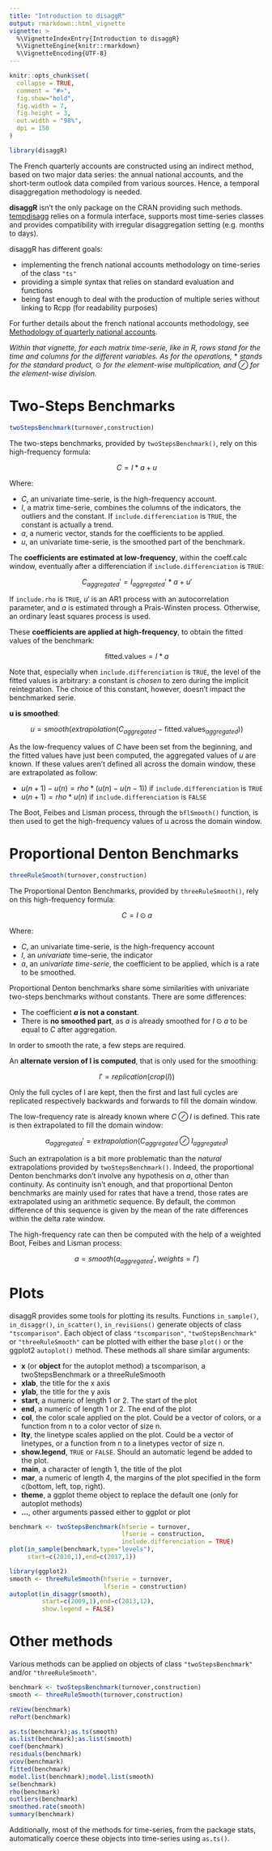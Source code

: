 ---
title: "Introduction to disaggR"
output: rmarkdown::html_vignette
vignette: >
  %\VignetteIndexEntry{Introduction to disaggR}
  %\VignetteEngine{knitr::rmarkdown}
  %\VignetteEncoding{UTF-8}
---

```{r, include = FALSE}
knitr::opts_chunk$set(
  collapse = TRUE,
  comment = "#>",
  fig.show="hold",
  fig.width = 7,
  fig.height = 3,
  out.width = "98%",
  dpi = 150
)
```

```{r,echo=FALSE}
library(disaggR)
```

The  French quarterly  accounts  are  constructed  using  an  indirect  method,  based  on  two  major  data  series:  the annual national accounts, and the short-term outlook data compiled from various sources. Hence, a temporal disaggregation methodology is needed.

**disaggR** isn't the only package on the CRAN providing such methods. [tempdisagg](https://cran.r-project.org/package=tempdisagg) relies on a formula interface, supports most time-series classes and provides compatibility with irregular disaggregation setting (e.g. months to days).

disaggR has different goals:

* implementing the french national accounts methodology on time-series of the class `"ts"`
* providing a simple syntax that relies on standard evaluation and functions
* being fast enough to deal with the production of multiple series without linking to Rcpp (for readability purposes)

For further details about the french national accounts methodology, see [Methodology of quarterly national accounts](https://www.insee.fr/en/information/2579410).

*Within that vignette, for each matrix time-serie, like in R, rows stand for the time and columns for the different variables. As for the operations,* $*$ *stands for the standard product,* $\odot$ *for the element-wise multiplication, and* $\oslash$ *for the element-wise division.*

# Two-Steps Benchmarks

```{r, eval=FALSE}
twoStepsBenchmark(turnover,construction)
```

The two-steps benchmarks, provided by `twoStepsBenchmark()`, rely on this high-frequency formula:

$$
C =  I * a + u
$$

Where:

* $C$, an univariate time-serie, is the high-frequency account.
* $I$, a matrix time-serie, combines the columns of the indicators, the outliers and the constant. If `include.differenciation` is `TRUE`, the constant is actually a trend.
* $a$, a numeric vector, stands for the coefficients to be applied.
* $u$, an univariate time-serie, is the smoothed part of the benchmark.

The **coefficients are estimated at low-frequency**, within the coeff.calc window, eventually after a differenciation if `include.differenciation` is `TRUE`:

$$
C_{aggregated}' =  I_{aggregated}' * a + u'
$$

If `include.rho` is `TRUE`, $u'$ is an AR1 process with an autocorrelation parameter, and $a$ is estimated through a Prais-Winsten process. Otherwise, an ordinary least squares process is used.

These **coefficients are applied at high-frequency**, to obtain the fitted values of the benchmark:

$$
\text{fitted.values} = I * a
$$

Note that, especially when `include.differenciation` is `TRUE`, the level of the fitted values is arbitrary: a constant is *chosen* to zero during the implicit reintegration. The choice of this constant, however, doesn't impact the benchmarked serie.

**u is smoothed**:

$$
u = smooth(extrapolation(C_{aggregated} - \text{fitted.values}_{aggregated}))
$$

As the low-frequency values of $C$ have been set from the beginning, and the fitted values have just been computed, the aggregated values of $u$ are known.
If these values aren't defined all across the domain window, these are extrapolated as follow:

* $u(n+1)-u(n) = rho*(u(n)-u(n-1))$ if `include.differenciation` is `TRUE`
* $u(n+1) = rho * u(n)$ if `include.differenciation` is `FALSE`

The Boot, Feibes and Lisman process, through the `bflSmooth()` function, is then used to get the high-frequency values of u across the domain window.

# Proportional Denton Benchmarks

```{r, eval=FALSE}
threeRuleSmooth(turnover,construction)
```

The Proportional Denton Benchmarks, provided by `threeRuleSmooth()`, rely on this high-frequency formula:

$$
C =  I \odot a
$$

Where:

* $C$, an univariate time-serie, is the high-frequency account
* $I$, an *univariate* time-serie, the indicator
* $a$, an *univariate time-serie*, the coefficient to be applied, which is a rate to be smoothed.

Proportional Denton benchmarks share some similarities with univariate two-steps benchmarks without constants. There are some differences:

* The coefficient **$a$ is not a constant**.
* There is **no smoothed part**, as $a$ is already smoothed for $I \odot a$ to be equal to $C$ after aggregation.

In order to smooth the rate, a few steps are required.

An **alternate version of I is computed**, that is only used for the smoothing:

$$
I' = replication(crop(I))
$$

Only the full cycles of I are kept, then the first and last full cycles are replicated respectively backwards and forwards to fill the domain window.

The low-frequency rate is already known where $C \oslash I$ is defined. This rate is then extrapolated to fill the domain window:

$$
a_{aggregated}' = extrapolation(C_{aggregated} \oslash I_{aggregated})
$$

Such an extrapolation is a bit more problematic than the *natural* extrapolations provided by `twoStepsBenchmark()`. Indeed, the proportional Denton benchmarks don't involve any hypothesis on $a$, other than continuity. As continuity isn't enough, and that proportional Denton benchmarks are mainly used for rates that have a trend, those rates are extrapolated using an arithmetic sequence. By default, the common difference of this sequence is given by the mean of the rate differences within the delta rate window.

The high-frequency rate can then be computed with the help of a weighted Boot, Feibes and Lisman process:

$$
a = smooth(a_{aggregated}',weights=I')
$$

# Plots

disaggR provides some tools for plotting its results. Functions `in_sample()`, `in_disaggr()`, `in_scatter()`, `in_revisions()` generate objects of class `"tscomparison"`. Each object of class `"tscomparison"`, `"twoStepsBenchmark"` or `"threeRuleSmooth"` can be plotted with either the base `plot()` or the ggplot2 `autoplot()` method. These methods all share similar arguments:

* **x** (or **object** for the autoplot method) a tscomparison, a twoStepsBenchmark or a threeRuleSmooth
* **xlab**, the title for the x axis
* **ylab**, the title for the y axis
* **start**, a numeric of length 1 or 2. The start of the plot
* **end**, a numeric of length 1 or 2. The end of the plot
* **col**, the color scale applied on the plot. Could be a vector of colors, or a function from n to a color vector of size n.
* **lty**, the linetype scales applied on the plot. Could be a vector of linetypes, or a function from n to a linetypes vector of size n.
* **show.legend**, `TRUE` or `FALSE`. Should an automatic legend be added to the plot.
* **main**, a character of length 1, the title of the plot
* **mar**, a numeric of length 4, the margins of the plot specified in the form c(bottom, left, top, right).
* **theme**, a ggplot theme object to replace the default one (only for autoplot methods)
* **...**, other arguments passed either to ggplot or plot

```{r}
benchmark <- twoStepsBenchmark(hfserie = turnover,
                               lfserie = construction,
                               include.differenciation = TRUE)
plot(in_sample(benchmark,type="levels"),
     start=c(2010,1),end=c(2017,1))
```
```{r}
library(ggplot2)
smooth <- threeRuleSmooth(hfserie = turnover,
                          lfserie = construction)
autoplot(in_disaggr(smooth),
         start=c(2009,1),end=c(2013,12),
         show.legend = FALSE)
```

# Other methods

Various methods can be applied on objects of class `"twoStepsBenchmark"` and/or `"threeRuleSmooth"`.

```{r, eval=FALSE}
benchmark <- twoStepsBenchmark(turnover,construction)
smooth <- threeRuleSmooth(turnover,construction)

reView(benchmark)
rePort(benchmark)

as.ts(benchmark);as.ts(smooth)
as.list(benchmark);as.list(smooth)
coef(benchmark)
residuals(benchmark)
vcov(benchmark)
fitted(benchmark)
model.list(benchmark);model.list(smooth)
se(benchmark)
rho(benchmark)
outliers(benchmark)
smoothed.rate(smooth)
summary(benchmark)
```

Additionally, most of the methods for time-series, from the package stats, automatically coerce these objects into time-series using `as.ts()`.
